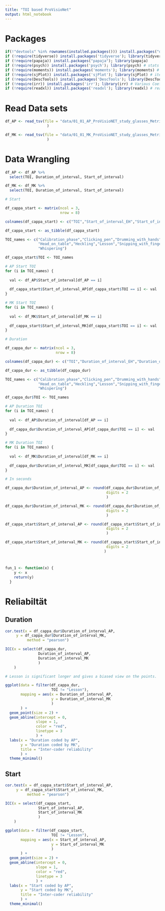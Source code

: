 ```yaml
---
title: "TOI based ProVisioNet"
output: html_notebook
---
```


# Packages

```r
if(!"devtools" %in% rownames(installed.packages())) install.packages("devtools")
if (!require(tidyverse)) install.packages('tidyverse'); library(tidyverse)
if (!require(papaja)) install.packages("papaja"); library(papaja)
if (!require(psych)) install.packages('psych'); library(psych) # stats
if (!require(moments)) install.packages('moments'); library(moments) # skewness & kurtosis
if (!require(sjPlot)) install.packages('sjPlot'); library(sjPlot) # item analysis of a scale or index
if (!require(DescTools)) install.packages('DescTools'); library(DescTools) # cohens kappa
if (!require(irr)) install.packages('irr'); library(irr) # Various Coefficients of Interrater Reliability and Agreement
if (!require(readxl)) install.packages('readxl'); library(readxl) # read in excel files

```

# Read Data sets

```r
df_AP <- read_tsv(file = "data/01_01_AP_ProVisioNET_study_glasses_Metrics_Intervall based.tsv"
                   )

df_MK <- read_tsv(file = "data/01_01_MK_ProVisioNET_study_glasses_Metrics_Intervall based.tsv"
                   )
```

# Data Wrangling

```r
df_AP <- df_AP %>% 
  select(TOI, Duration_of_interval, Start_of_interval)

df_MK <- df_MK %>% 
  select(TOI, Duration_of_interval, Start_of_interval)

# Start

df_cappa_start <- matrix(ncol = 3,
                         nrow = 8)

colnames(df_cappa_start) <- c("TOI","Start_of_interval_EH","Start_of_interval_RD")

df_cappa_start <- as_tibble(df_cappa_start)

TOI_names <- c("Calibration_phase","Clicking_pen","Drumming_with_hands",
               "Head_on_table","Heckling","Lesson","Snipping_with_fingers",
               "Whispering")

df_cappa_start$TOI <- TOI_names

# AP Start TOI
for (i in TOI_names) {
  
  val <- df_AP$Start_of_interval[df_AP == i]
  
  df_cappa_start$Start_of_interval_AP[df_cappa_start$TOI == i] <- val
}

# MK Start TOI
for (i in TOI_names) {
  
  val <- df_MK$Start_of_interval[df_MK == i]
  
  df_cappa_start$Start_of_interval_MK[df_cappa_start$TOI == i] <- val
}

# Duration

df_cappa_dur <- matrix(ncol = 3,
                       nrow = 8)

colnames(df_cappa_dur) <- c("TOI","Duration_of_interval_EH","Duration_of_interval_RD")

df_cappa_dur <- as_tibble(df_cappa_dur)

TOI_names <- c("Calibration_phase","Clicking_pen","Drumming_with_hands",
               "Head_on_table","Heckling","Lesson","Snipping_with_fingers",
               "Whispering")

df_cappa_dur$TOI <- TOI_names

# AP Duration TOI
for (i in TOI_names) {
  
  val <- df_AP$Duration_of_interval[df_AP == i]
  
  df_cappa_dur$Duration_of_interval_AP[df_cappa_dur$TOI == i] <- val
}

# MK Duration TOI
for (i in TOI_names) {
  
  val <- df_MK$Duration_of_interval[df_MK == i]
  
  df_cappa_dur$Duration_of_interval_MK[df_cappa_dur$TOI == i] <- val
}

# In seconds

df_cappa_dur$Duration_of_interval_AP <- round(df_cappa_dur$Duration_of_interval_AP/1000,
                                              digits = 2
                                              )

df_cappa_dur$Duration_of_interval_MK <- round(df_cappa_dur$Duration_of_interval_MK/1000,
                                              digits = 2
                                              )

df_cappa_start$Start_of_interval_AP <- round(df_cappa_start$Start_of_interval_AP/1000,
                                              digits = 2
                                              )

df_cappa_start$Start_of_interval_MK <- round(df_cappa_start$Start_of_interval_MK/1000,
                                              digits = 2
                                             )
```

#
```r
fun_1 <- function(x) {
    y <- x
    return(y)
  }
```


# Reliabiltät

## Duration

```r
cor.test(x = df_cappa_dur$Duration_of_interval_AP,
     y = df_cappa_dur$Duration_of_interval_MK,
          method = "pearson")

ICC(x = select(df_cappa_dur,
               Duration_of_interval_AP,
               Duration_of_interval_MK
               )
    )

# Lesson is significant longer and gives a biased view on the points.

ggplot(data = filter(df_cappa_dur,
                     TOI != "Lesson"),
       mapping = aes(x = Duration_of_interval_AP,
                     y = Duration_of_interval_MK
                     )
       ) +
  geom_point(size = 2) +
  geom_abline(intercept = 0,
              slope = 1,
              color = "red",
              linetype = 3
              ) +
  labs(x = "Duration coded by AP",
       y = "Duration coded by MK",
       title = "Inter-coder reliability"
       ) +
  theme_minimal()
```

## Start

```r
cor.test(x = df_cappa_start$Start_of_interval_AP,
     y = df_cappa_start$Start_of_interval_MK,
          method = "pearson")

ICC(x = select(df_cappa_start,
               Start_of_interval_AP,
               Start_of_interval_MK
               )
    )

ggplot(data = filter(df_cappa_start,
                     TOI != "Lesson"),
       mapping = aes(x = Start_of_interval_AP,
                     y = Start_of_interval_MK
                     )
       ) +
  geom_point(size = 2) +
  geom_abline(intercept = 0,
              slope = 1,
              color = "red",
              linetype = 3
              ) +
  labs(x = "Start coded by AP",
       y = "Start coded by MK",
       title = "Inter-coder reliability"
       ) +
  theme_minimal()
```

